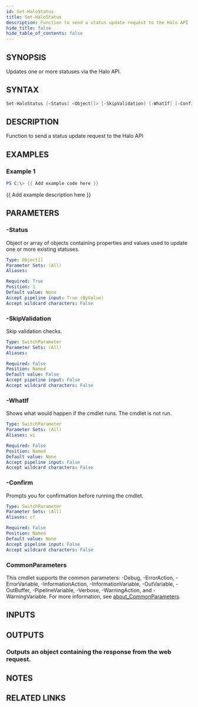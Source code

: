 ```yaml
---
id: Set-HaloStatus
title: Set-HaloStatus
description: Function to send a status update request to the Halo API
hide_title: false
hide_table_of_contents: false
---
```


## SYNOPSIS

Updates one or more statuses via the Halo API.

## SYNTAX

```powershell
Set-HaloStatus [-Status] <Object[]> [-SkipValidation] [-WhatIf] [-Confirm] [<CommonParameters>]
```

## DESCRIPTION

Function to send a status update request to the Halo API

## EXAMPLES

### Example 1

```powershell
PS C:\> {{ Add example code here }}
```

{{ Add example description here }}

## PARAMETERS

### -Status

Object or array of objects containing properties and values used to update one or more existing statuses.

```yaml
Type: Object[]
Parameter Sets: (All)
Aliases:

Required: True
Position: 1
Default value: None
Accept pipeline input: True (ByValue)
Accept wildcard characters: False
```

### -SkipValidation

Skip validation checks.

```yaml
Type: SwitchParameter
Parameter Sets: (All)
Aliases:

Required: False
Position: Named
Default value: False
Accept pipeline input: False
Accept wildcard characters: False
```

### -WhatIf

Shows what would happen if the cmdlet runs.
The cmdlet is not run.

```yaml
Type: SwitchParameter
Parameter Sets: (All)
Aliases: wi

Required: False
Position: Named
Default value: None
Accept pipeline input: False
Accept wildcard characters: False
```

### -Confirm

Prompts you for confirmation before running the cmdlet.

```yaml
Type: SwitchParameter
Parameter Sets: (All)
Aliases: cf

Required: False
Position: Named
Default value: None
Accept pipeline input: False
Accept wildcard characters: False
```

### CommonParameters

This cmdlet supports the common parameters: -Debug, -ErrorAction, -ErrorVariable, -InformationAction, -InformationVariable, -OutVariable, -OutBuffer, -PipelineVariable, -Verbose, -WarningAction, and -WarningVariable. For more information, see [about_CommonParameters](http://go.microsoft.com/fwlink/?LinkID=113216).

## INPUTS

## OUTPUTS

### Outputs an object containing the response from the web request.

## NOTES

## RELATED LINKS
